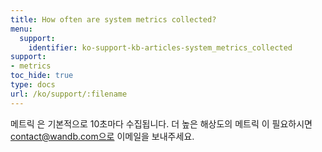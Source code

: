 ---
title: How often are system metrics collected?
menu:
  support:
    identifier: ko-support-kb-articles-system_metrics_collected
support:
- metrics
toc_hide: true
type: docs
url: /ko/support/:filename
---

메트릭 은 기본적으로 10초마다 수집됩니다. 더 높은 해상도의 메트릭 이 필요하시면 contact@wandb.com으로 이메일을 보내주세요.
